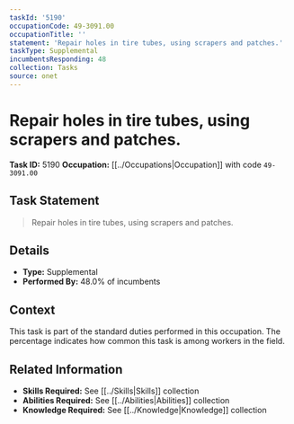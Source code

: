 ```yaml
---
taskId: '5190'
occupationCode: 49-3091.00
occupationTitle: ''
statement: 'Repair holes in tire tubes, using scrapers and patches.'
taskType: Supplemental
incumbentsResponding: 48
collection: Tasks
source: onet
---
```

# Repair holes in tire tubes, using scrapers and patches.

**Task ID:** 5190
**Occupation:** [[../Occupations|Occupation]] with code `49-3091.00`

## Task Statement

> Repair holes in tire tubes, using scrapers and patches.

## Details

- **Type:** Supplemental
- **Performed By:** 48.0% of incumbents

## Context

This task is part of the standard duties performed in this occupation. The percentage indicates how common this task is among workers in the field.

## Related Information

- **Skills Required:** See [[../Skills|Skills]] collection
- **Abilities Required:** See [[../Abilities|Abilities]] collection
- **Knowledge Required:** See [[../Knowledge|Knowledge]] collection
